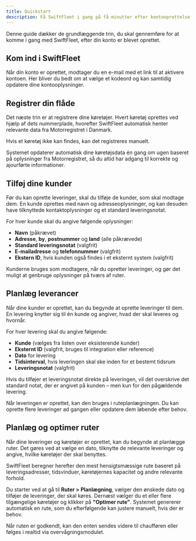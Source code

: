 ```yaml
---
title: Quickstart
description: Få SwiftFleet i gang på få minutter efter kontooprettelse.
---
```

Denne guide dækker de grundlæggende trin, du skal gennemføre for at komme i gang med SwiftFleet, efter din konto er blevet oprettet.

## Kom ind i SwiftFleet
Når din konto er oprettet, modtager du en e-mail med et link til at aktivere kontoen. Her bliver du bedt om at vælge et kodeord og kan samtidig opdatere dine kontooplysninger.

## Registrer din flåde
Det næste trin er at registrere dine køretøjer. Hvert køretøj oprettes ved hjælp af dets nummerplade, hvorefter SwiftFleet automatisk henter relevante data fra Motorregistret i Danmark.

Hvis et køretøj ikke kan findes, kan det registreres manuelt.

<Info>
Systemet opdaterer automatisk dine køretøjsdata én gang om ugen baseret på oplysninger fra Motorregistret, så du altid har adgang til korrekte og ajourførte informationer.
</Info>

## Tilføj dine kunder
Før du kan oprette leveringer, skal du tilføje de kunder, som skal modtage dem. En kunde oprettes med navn og adresseoplysninger, og kan desuden have tilknyttede kontaktoplysninger og et standard leveringsnotat.

For hver kunde skal du angive følgende oplysninger:

- **Navn** (påkrævet)
- **Adresse**, **by**, **postnummer** og **land** (alle påkrævede)
- **Standard leveringsnotat** (valgfrit)
- **E-mailadresse** og **telefonnummer** (valgfrit)
- **Ekstern ID**, hvis kunden også findes i et eksternt system (valgfrit)

Kunderne bruges som modtagere, når du opretter leveringer, og gør det muligt at genbruge oplysninger på tværs af ruter.
## Planlæg leverancer
Når dine kunder er oprettet, kan du begynde at oprette leveringer til dem. En levering knytter sig til én kunde og angiver, hvad der skal leveres og hvornår.

For hver levering skal du angive følgende:

- **Kunde** (vælges fra listen over eksisterende kunder)
- **Eksternt ID** (valgfrit, bruges til integration eller reference)
- **Dato** for levering
- **Tidsinterval**, hvis leveringen skal ske inden for et bestemt tidsrum
- **Leveringsnotat** (valgfrit)

<Info>
    Hvis du tilføjer et leveringsnotat direkte på leveringen, vil det overskrive det standard notat, der er angivet på kunden – men kun for den pågældende levering.
</Info>

Når leveringen er oprettet, kan den bruges i ruteplanlægningen. Du kan oprette flere leveringer ad gangen eller opdatere dem løbende efter behov.

## Planlæg og optimer ruter
Når dine leveringer og køretøjer er oprettet, kan du begynde at planlægge ruter. Det gøres ved at vælge en dato, tilknytte de relevante leveringer og angive, hvilke køretøjer der skal benyttes.

SwiftFleet beregner herefter den mest hensigtsmæssige rute baseret på leveringsadresser, tidsvinduer, køretøjernes kapacitet og andre relevante forhold.

Du starter ved at gå til **Ruter > Planlægning**, vælger den ønskede dato og tilføjer de leveringer, der skal køres. Dernæst vælger du et eller flere tilgængelige køretøjer og klikker på **"Optimer rute"**. Systemet genererer automatisk en rute, som du efterfølgende kan justere manuelt, hvis der er behov.

Når ruten er godkendt, kan den enten sendes videre til chaufføren eller følges i realtid via overvågningsmodulet.
